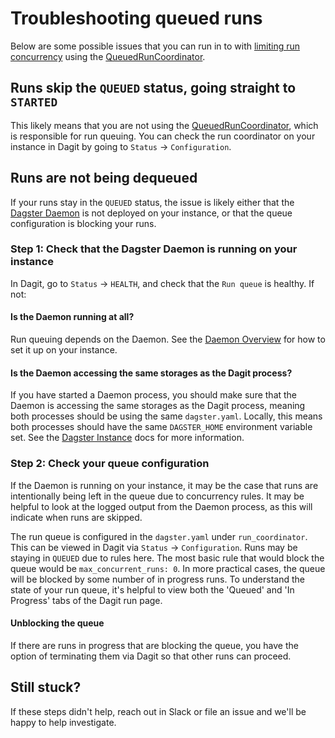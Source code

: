 
<DynamicMetaTags title="Troubleshooting queued runs | Dagster" />

# Troubleshooting queued runs

Below are some possible issues that you can run in to with [limiting run concurrency](/overview/pipeline-runs/limiting-run-concurrency) using the [QueuedRunCoordinator](/overview/pipeline-runs/run-coordinator#queuedruncoordinator).

## Runs skip the `QUEUED` status, going straight to `STARTED`

This likely means that you are not using the [QueuedRunCoordinator](/overview/pipeline-runs/run-coordinator#queuedruncoordinator), which is responsible for run queuing. You can check the run coordinator on your instance in Dagit by going to `Status` -> `Configuration`.

## Runs are not being dequeued

If your runs stay in the `QUEUED` status, the issue is likely either that the [Dagster Daemon](/overview/daemon) is not deployed on your instance, or that the queue configuration is blocking your runs.

### Step 1: Check that the Dagster Daemon is running on your instance

In Dagit, go to `Status` -> `HEALTH`, and check that the `Run queue` is healthy. If not:

#### Is the Daemon running at all?

Run queuing depends on the Daemon. See the [Daemon Overview](/overview/daemon) for how to set it up on your instance.

#### Is the Daemon accessing the same storages as the Dagit process?

If you have started a Daemon process, you should make sure that the Daemon is accessing the same storages as the Dagit process, meaning both processes should be using the same `dagster.yaml`. Locally, this means both processes should have the same `DAGSTER_HOME` environment variable set. See the [Dagster Instance](/overview/instances/dagster-instance) docs for more information.

### Step 2: Check your queue configuration

If the Daemon is running on your instance, it may be the case that runs are intentionally being left in the queue due to concurrency rules. It may be helpful to look at the logged output from the Daemon process, as this will indicate when runs are skipped.

The run queue is configured in the `dagster.yaml` under `run_coordinator`. This can be viewed in Dagit via `Status` -> `Configuration`. Runs may be staying in `QUEUED` due to rules here. The most basic rule that would block the queue would be `max_concurrent_runs: 0`. In more practical cases, the queue will be blocked by some number of in progress runs. To understand the state of your run queue, it's helpful to view both the 'Queued' and 'In Progress' tabs of the Dagit run page.

#### Unblocking the queue

If there are runs in progress that are blocking the queue, you have the option of terminating them via Dagit so that other runs can proceed.

## Still stuck?

If these steps didn't help, reach out in Slack or file an
issue and we'll be happy to help investigate.
